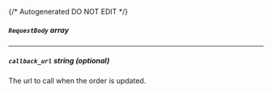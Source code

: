 {/* Autogenerated DO NOT EDIT  */}
##### `RequestBody` _array_
---
##### `callback_url` _string (optional)_
The url to call when the order is updated.

